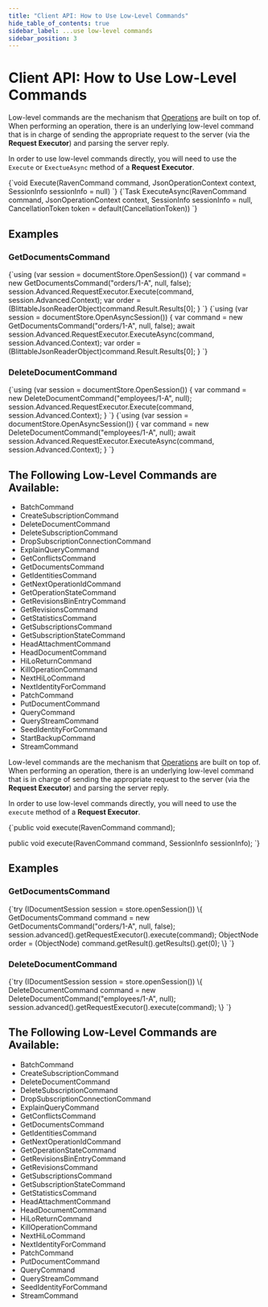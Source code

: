```yaml
---
title: "Client API: How to Use Low-Level Commands"
hide_table_of_contents: true
sidebar_label: ...use low-level commands
sidebar_position: 3
---
```





# Client API: How to Use Low-Level Commands
<LanguageSwitcher supportedLanguages={supportedLanguages} />
<LanguageContent language="csharp">


Low-level commands are the mechanism that [Operations](../../client-api/operations/what-are-operations.mdx) are built on top of.  
When performing an operation, there is an underlying low-level command that is in charge of sending the appropriate request to the server 
(via the **Request Executor**) and parsing the server reply.

In order to use low-level commands directly, you will need to use the `Execute` or `ExectueAsync` method of a **Request Executor**.

<Tabs groupId='languageSyntax'>
<TabItem value="Execute" label="Execute">
<CodeBlock language="csharp">
{`void Execute<TResult>(RavenCommand<TResult> command, JsonOperationContext context, SessionInfo sessionInfo = null)
`}
</CodeBlock>
</TabItem>
<TabItem value="ExecuteAsync" label="ExecuteAsync">
<CodeBlock language="csharp">
{`Task ExecuteAsync<TResult>(RavenCommand<TResult> command, JsonOperationContext context, SessionInfo sessionInfo = null, CancellationToken token = default(CancellationToken))
`}
</CodeBlock>
</TabItem>
</Tabs>

## Examples

### GetDocumentsCommand

<Tabs groupId='languageSyntax'>
<TabItem value="Sync" label="Sync">
<CodeBlock language="csharp">
{`using (var session = documentStore.OpenSession())
{
    var command = new GetDocumentsCommand("orders/1-A", null, false);
    session.Advanced.RequestExecutor.Execute(command, session.Advanced.Context);
    var order = (BlittableJsonReaderObject)command.Result.Results[0];
}
`}
</CodeBlock>
</TabItem>
<TabItem value="Async" label="Async">
<CodeBlock language="csharp">
{`using (var session = documentStore.OpenAsyncSession())
{
    var command = new GetDocumentsCommand("orders/1-A", null, false);
    await session.Advanced.RequestExecutor.ExecuteAsync(command, session.Advanced.Context);
    var order = (BlittableJsonReaderObject)command.Result.Results[0];
}
`}
</CodeBlock>
</TabItem>
</Tabs>

### DeleteDocumentCommand

<Tabs groupId='languageSyntax'>
<TabItem value="Sync" label="Sync">
<CodeBlock language="csharp">
{`using (var session = documentStore.OpenSession())
{
    var command = new DeleteDocumentCommand("employees/1-A", null);
    session.Advanced.RequestExecutor.Execute(command, session.Advanced.Context);
}
`}
</CodeBlock>
</TabItem>
<TabItem value="Async" label="Async">
<CodeBlock language="csharp">
{`using (var session = documentStore.OpenAsyncSession())
{
    var command = new DeleteDocumentCommand("employees/1-A", null);
    await session.Advanced.RequestExecutor.ExecuteAsync(command, session.Advanced.Context);
}
`}
</CodeBlock>
</TabItem>
</Tabs>

## The Following Low-Level Commands are Available:

* BatchCommand  
* CreateSubscriptionCommand  
* DeleteDocumentCommand   
* DeleteSubscriptionCommand  
* DropSubscriptionConnectionCommand  
* ExplainQueryCommand  
* GetConflictsCommand  
* GetDocumentsCommand  
* GetIdentitiesCommand
* GetNextOperationIdCommand  
* GetOperationStateCommand  
* GetRevisionsBinEntryCommand  
* GetRevisionsCommand  
* GetStatisticsCommand  
* GetSubscriptionsCommand  
* GetSubscriptionStateCommand  
* HeadAttachmentCommand
* HeadDocumentCommand  
* HiLoReturnCommand  
* KillOperationCommand  
* NextHiLoCommand   
* NextIdentityForCommand 
* PatchCommand
* PutDocumentCommand   
* QueryCommand   
* QueryStreamCommand   
* SeedIdentityForCommand   
* StartBackupCommand   
* StreamCommand   


</LanguageContent>
<LanguageContent language="java">


Low-level commands are the mechanism that [Operations](../../client-api/operations/what-are-operations.mdx) are built on top of.  
When performing an operation, there is an underlying low-level command that is in charge of sending the appropriate request to the server 
(via the **Request Executor**) and parsing the server reply.

In order to use low-level commands directly, you will need to use the `execute` method of a **Request Executor**.

<TabItem value="Execute" label="Execute">
<CodeBlock language="java">
{`public <TResult> void execute(RavenCommand<TResult> command);

public <TResult> void execute(RavenCommand<TResult> command, SessionInfo sessionInfo);
`}
</CodeBlock>
</TabItem>

## Examples

### GetDocumentsCommand

<TabItem value="commands_1" label="commands_1">
<CodeBlock language="java">
{`try (IDocumentSession session = store.openSession()) \{
    GetDocumentsCommand command = new GetDocumentsCommand("orders/1-A", null, false);
    session.advanced().getRequestExecutor().execute(command);
    ObjectNode order = (ObjectNode) command.getResult().getResults().get(0);
\}
`}
</CodeBlock>
</TabItem>

### DeleteDocumentCommand

<TabItem value="commands_2" label="commands_2">
<CodeBlock language="java">
{`try (IDocumentSession session = store.openSession()) \{
    DeleteDocumentCommand command = new DeleteDocumentCommand("employees/1-A", null);
    session.advanced().getRequestExecutor().execute(command);
\}
`}
</CodeBlock>
</TabItem>

## The Following Low-Level Commands are Available:

* BatchCommand  
* CreateSubscriptionCommand  
* DeleteDocumentCommand   
* DeleteSubscriptionCommand  
* DropSubscriptionConnectionCommand 
* ExplainQueryCommand  
* GetConflictsCommand  
* GetDocumentsCommand  
* GetIdentitiesCommand
* GetNextOperationIdCommand  
* GetOperationStateCommand  
* GetRevisionsBinEntryCommand  
* GetRevisionsCommand  
* GetSubscriptionsCommand  
* GetSubscriptionStateCommand  
* GetStatisticsCommand  
* HeadAttachmentCommand
* HeadDocumentCommand  
* HiLoReturnCommand  
* KillOperationCommand  
* NextHiLoCommand   
* NextIdentityForCommand 
* PatchCommand
* PutDocumentCommand   
* QueryCommand   
* QueryStreamCommand   
* SeedIdentityForCommand   
* StreamCommand   


</LanguageContent>

<!---
### Commands
- [How to Send Multiple Commands Using a Batch](../../client-api/commands/batches/how-to-send-multiple-commands-using-a-batch)


-->